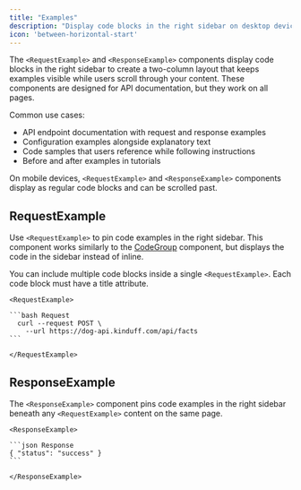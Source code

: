 ```yaml
---
title: "Examples"
description: "Display code blocks in the right sidebar on desktop devices"
icon: 'between-horizontal-start'
---
```


The `<RequestExample>` and `<ResponseExample>` components display code blocks in the right sidebar to create a two-column layout that keeps examples visible while users scroll through your content. These components are designed for API documentation, but they work on all pages.

Common use cases:

- API endpoint documentation with request and response examples
- Configuration examples alongside explanatory text
- Code samples that users reference while following instructions
- Before and after examples in tutorials

On mobile devices, `<RequestExample>` and `<ResponseExample>` components display as regular code blocks and can be scrolled past.

## RequestExample

Use `<RequestExample>` to pin code examples in the right sidebar. This component works similarly to the [CodeGroup](/components/code-groups) component, but displays the code in the sidebar instead of inline.

You can include multiple code blocks inside a single `<RequestExample>`. Each code block must have a title attribute.

````mdx RequestExample
<RequestExample>

```bash Request
  curl --request POST \
    --url https://dog-api.kinduff.com/api/facts
```

</RequestExample>
````

## ResponseExample

The `<ResponseExample>` component pins code examples in the right sidebar beneath any `<RequestExample>` content on the same page.

````mdx ResponseExample
<ResponseExample>

```json Response
{ "status": "success" }
```

</ResponseExample>
````
